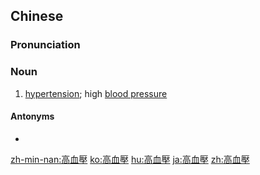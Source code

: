 {{also|高血压}}
==Chinese==
{{zh-forms|s=高血压|type=12}}

===Pronunciation===
{{zh-pron
|m=gāo血yā
|c=gou1 hyut3 aat3
|h=pfs=kô-hiet-ap
|mn=ko-hiat-ap/kh:ko-hoeh-ap/tp:ko-huih-ap
|cat=n
}}

===Noun===
{{zh-noun}}

# [[hypertension]]; high [[blood pressure]]

====Antonyms====
* {{zh-l|低血壓}}

{{zh-cat|Pathology|Advanced}}

[[zh-min-nan:高血壓]]
[[ko:高血壓]]
[[hu:高血壓]]
[[ja:高血壓]]
[[zh:高血壓]]